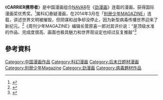 《'''CARRIER携带者'''》是中国漫画组合[[NAVAR|NAVAR]]在《[[劲漫画|劲漫画]]》连载的漫画，获得国际漫画奖优秀奖。<ref>{{Cite news|url=http://news.comicyu.com/2014/02/17/135690.html|title=捷报！国人漫画作品《CARRIER携带者》获得国际漫画奖优秀奖|language=zh-cn|publisher=漫域连播|author=薇晓|date=2014年2月17日|accessdate=2015-04-21|archive-date=2016-03-04|archive-url=https://web.archive.org/web/20160304085118/http://news.comicyu.com/2014/02/17/135690.html|dead-url=no}}</ref>属科幻悬疑漫画，在2014年3月在「[[别册少年MAGAZINE|别册少年MAGAZINE]]」连载，讲述世界文明被摧毁，但阴谋和战争却没停止，因为新型病毒传播世界迎来了新纪元。<ref>{{Cite news|url=http://acg.178.com/201401/183236548370_s.html|title=与进击的巨人同台!原创漫画「CARRIER 携带者」登陆日本|language=zh-cn|publisher=178游戏网|author=|date=2014-01-09|accessdate=2015-04-21|archive-url=https://web.archive.org/web/20160601165134/http://acg.178.com/201401/183236548370_s.html|archive-date=2016-06-01|dead-url=yes}}</ref>《周刊少年MAGAZINE》编辑长菅原喜一郎对其评价说：“是顶级水准的作品、完成度很高、画面也极具魅力和世界观设定也经过反复推敲”<ref>{{Cite news|url=http://www.chncomic.com/info/201401/34582.html|title=《CARRIER 携带者2》漫画强势来袭 新阵营登场|language=zh-cn|publisher=中国国际动漫网|author=小小米|date=2014-01-11|accessdate=2015-04-21|archive-date=2019-02-15|archive-url=https://web.archive.org/web/20190215172006/http://www.chncomic.com/info/201401/34582.html|dead-url=no}}</ref>

== 參考資料 ==
{{Reflist}}

[[Category:中国漫画作品|Category:中国漫画作品]]
[[Category:科幻漫画|Category:科幻漫画]]
[[Category:后末日题材漫画|Category:后末日题材漫画]]
[[Category:别册少年Magazine|Category:别册少年Magazine]]
[[Category:劲漫画|Category:劲漫画]]
[[Category:病毒題材作品|Category:病毒題材作品]]